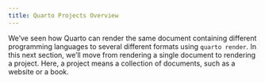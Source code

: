 ```yaml
---
title: Quarto Projects Overview
---
```


We've seen how Quarto can render the same document containing different programming languages to several different formats using `quarto render`.
In this next section, we'll move from rendering a single document to rendering a project. 
Here, a project means a collection of documents, such as a website or a book.